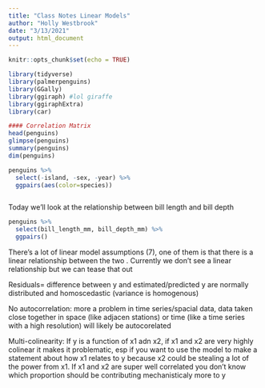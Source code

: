 ```yaml
---
title: "Class Notes Linear Models"
author: "Holly Westbrook"
date: "3/13/2021"
output: html_document
---
```


```r
knitr::opts_chunk$set(echo = TRUE)
```

```r
library(tidyverse)
library(palmerpenguins)
library(GGally)
library(ggiraph) #lol giraffe
library(ggiraphExtra)
library(car)

#### Correlation Matrix
head(penguins)
glimpse(penguins)
summary(penguins)
dim(penguins)

penguins %>% 
  select(-island, -sex, -year) %>% 
  ggpairs(aes(color=species))



```


Today we'll look at the relationship between bill length and bill depth

```r
penguins %>% 
  select(bill_length_mm, bill_depth_mm) %>% 
  ggpairs()


```





There's a lot of linear model assumptions (7), one of them is that there is a linear relationship between the two . Currently we don't see a linear relationship but we can tease that out

Residuals= difference between y and estimated/predicted y are normally distributed and homoscedastic (variance is homogenous)

No autocorrelation: more a problem in time series/spacial data, data taken close together in space (like adjacen stations) or time (like a time series with a high resolution) will likely be autocorelated

Multi-colinearity: If y is a function of x1 adn x2, if x1 and x2 are very highly colinear it makes it problematic, esp if you want to use the model to make a statement about how x1 relates to y because x2 could be stealing a lot of the power from x1. If x1 and x2 are super well correlated you don't know which proportion should be contributing mechanisticaly more to y





